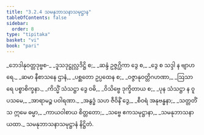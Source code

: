 ```yaml
---
title: "3.2.4 သမနုဘာသနာသမုဋ္ဌာန"
tableOfContents: false
sidebar:
  order: 8
type: "tipitaka"
basket: "vi"
book: "pari"
---
```



<DynamicBreadcrumb />

<Division number="261" book="pari">

<Paragraph number="1111" type="verses" book="pari">
_ဘေဒါနုဝတ္တဒုဗ္ဗစ-_  
_ဒူသဒုဋ္ဌုလ္လဒိဋ္ဌိ စ;_  
_ဆန္ဒံ ဥဇ္ဇဂ္ဃိကာ ဒွေ စ,_  
_ဒွေ စ သဒ္ဒါ န ဗျာဟရေ._  

</Paragraph>

<Paragraph number="1112" type="verses" book="pari">
_ဆမာ နီစာသနေ ဌာနံ,_  
_ပစ္ဆတော ဥပ္ပထေန စ;_  
_ဝဇ္ဇာနုဝတ္တိဂဟဏာ,_  
_ဩသာရေ ပစ္စာစိက္ခနာ._  

</Paragraph>

<Paragraph number="1113" type="verses" book="pari">
_ကိသ္မိံ သံသဋ္ဌာ ဒွေ ဝဓိ,_  
_ဝိသိဗ္ဗေ ဒုက္ခိတာယ စ;_  
_ပုန သံသဋ္ဌာ န ဝူပသမေ,_  
_အာရာမဉ္စ ပဝါရဏာ._  

</Paragraph>

<Paragraph number="1114" type="verses" book="pari">
_အနွဒ္ဓံ သဟ ဇီဝိနိံ ဒွေ,_  
_စီဝရံ အနုဗန္ဓနာ;_  
_သတ္တတိံသ ဣမေ ဓမ္မာ,_  
_ကာယဝါစာယ စိတ္တတော;_  
_သဗ္ဗေ ဧကသမုဋ္ဌာနာ,_  
_သမနုဘာသနာ ယထာ._  


</Paragraph>
</Division>

<Paragraph number="1115" type="center" book="pari">
သမနုဘာသနာသမုဋ္ဌာနံ နိဋ္ဌိတံ.
</Paragraph>